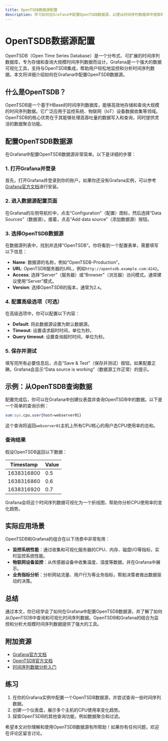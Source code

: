 ```yaml
---
title: OpenTSDB数据源配置
description: 学习如何在Grafana中配置OpenTSDB数据源，以便从时间序列数据库中提取和可视化数据。
---
```


# OpenTSDB数据源配置

OpenTSDB（Open Time Series Database）是一个分布式、可扩展的时间序列数据库，专为存储和查询大规模时间序列数据而设计。Grafana是一个强大的数据可视化工具，支持与OpenTSDB集成，帮助用户轻松地监控和分析时间序列数据。本文将详细介绍如何在Grafana中配置OpenTSDB数据源。

## 什么是OpenTSDB？

OpenTSDB是一个基于HBase的时间序列数据库，能够高效地存储和查询大规模的时间序列数据。它广泛应用于监控系统、物联网（IoT）设备数据收集等领域。OpenTSDB的核心优势在于其能够处理高吞吐量的数据写入和查询，同时提供灵活的数据聚合功能。

## 配置OpenTSDB数据源

在Grafana中配置OpenTSDB数据源非常简单。以下是详细的步骤：

### 1. 打开Grafana并登录

首先，打开Grafana并登录到你的账户。如果你还没有Grafana实例，可以参考[Grafana官方文档](https://grafana.com/docs/grafana/latest/installation/)进行安装。

### 2. 进入数据源配置页面

在Grafana的左侧导航栏中，点击“Configuration”（配置）图标，然后选择“Data Sources”（数据源）。接着，点击“Add data source”（添加数据源）按钮。

### 3. 选择OpenTSDB数据源

在数据源列表中，找到并选择“OpenTSDB”。你将看到一个配置表单，需要填写以下信息：

- **Name**: 数据源的名称，例如“OpenTSDB-Production”。
- **URL**: OpenTSDB服务器的URL，例如`http://opentsdb.example.com:4242`。
- **Access**: 选择“Server”（服务器）或“Browser”（浏览器）访问模式。通常建议使用“Server”模式。
- **Version**: 选择OpenTSDB的版本，通常为2.x。

### 4. 配置高级选项（可选）

在高级选项中，你可以配置以下内容：

- **Default**: 将此数据源设置为默认数据源。
- **Timeout**: 设置请求超时时间，单位为秒。
- **Query timeout**: 设置查询超时时间，单位为秒。

### 5. 保存并测试

填写完所有必要信息后，点击“Save & Test”（保存并测试）按钮。如果配置正确，Grafana会显示“Data source is working”（数据源工作正常）的提示。

## 示例：从OpenTSDB查询数据

配置完成后，你可以在Grafana中创建仪表盘并查询OpenTSDB中的数据。以下是一个简单的查询示例：

```sql
sum:sys.cpu.user{host=webserver01}
```

这个查询将返回`webserver01`主机上所有CPU核心的用户态CPU使用率的总和。

### 查询结果

假设OpenTSDB返回以下数据：

| Timestamp | Value |
|-----------|-------|
| 1638316800 | 0.5   |
| 1638316860 | 0.6   |
| 1638316920 | 0.7   |

Grafana会将这个时间序列数据可视化为一个折线图，帮助你分析CPU使用率的变化趋势。

## 实际应用场景

OpenTSDB和Grafana的组合在以下场景中非常有用：

- **监控系统性能**：通过收集和可视化服务器的CPU、内存、磁盘I/O等指标，实时监控系统性能。
- **物联网设备监控**：从传感器设备中收集温度、湿度等数据，并在Grafana中展示。
- **业务指标分析**：分析网站流量、用户行为等业务指标，帮助决策者做出数据驱动的决策。

## 总结

通过本文，你已经学会了如何在Grafana中配置OpenTSDB数据源，并了解了如何从OpenTSDB中查询和可视化时间序列数据。OpenTSDB和Grafana的结合为监控和分析大规模时间序列数据提供了强大的工具。

## 附加资源

- [Grafana官方文档](https://grafana.com/docs/grafana/latest/)
- [OpenTSDB官方文档](http://opentsdb.net/docs/build/html/index.html)
- [时间序列数据分析入门](https://www.coursera.org/learn/time-series-analysis)

## 练习

1. 在你的Grafana实例中配置一个OpenTSDB数据源，并尝试查询一些时间序列数据。
2. 创建一个仪表盘，展示多个主机的CPU使用率变化趋势。
3. 探索OpenTSDB的其他查询功能，例如数据聚合和过滤。

希望本文对你理解和使用OpenTSDB数据源有所帮助！如果你有任何问题，欢迎在评论区留言讨论。